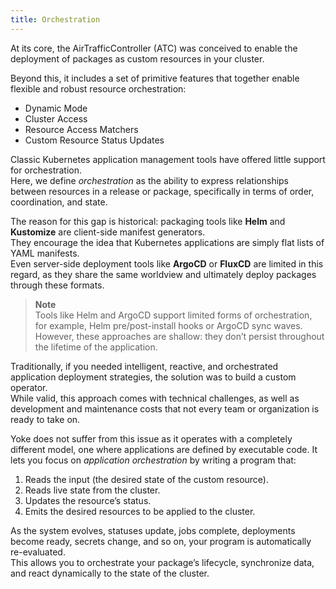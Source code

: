 ```yaml
---
title: Orchestration
---
```


At its core, the AirTrafficController (ATC) was conceived to enable the deployment of packages as custom resources in your cluster.

Beyond this, it includes a set of primitive features that together enable flexible and robust resource orchestration:

- Dynamic Mode  
- Cluster Access  
- Resource Access Matchers  
- Custom Resource Status Updates  

Classic Kubernetes application management tools have offered little support for orchestration.  
Here, we define *orchestration* as the ability to express relationships between resources in a release or package, specifically in terms of order, coordination, and state.

The reason for this gap is historical: packaging tools like **Helm** and **Kustomize** are client-side manifest generators.  
They encourage the idea that Kubernetes applications are simply flat lists of YAML manifests.  
Even server-side deployment tools like **ArgoCD** or **FluxCD** are limited in this regard, as they share the same worldview and ultimately deploy packages through these formats.

> **Note**  
> Tools like Helm and ArgoCD support limited forms of orchestration, for example, Helm pre/post-install hooks or ArgoCD sync waves.  
> However, these approaches are shallow: they don’t persist throughout the lifetime of the application.

Traditionally, if you needed intelligent, reactive, and orchestrated application deployment strategies, the solution was to build a custom operator.  
While valid, this approach comes with technical challenges, as well as development and maintenance costs that not every team or organization is ready to take on.

Yoke does not suffer from this issue as it operates with a completely different model, one where applications are defined by executable code. It lets you focus on *application orchestration* by writing a program that:  

1. Reads the input (the desired state of the custom resource).
2. Reads live state from the cluster.  
3. Updates the resource’s status.  
4. Emits the desired resources to be applied to the cluster.

As the system evolves, statuses update, jobs complete, deployments become ready, secrets change, and so on, your program is automatically re-evaluated.  
This allows you to orchestrate your package’s lifecycle, synchronize data, and react dynamically to the state of the cluster.



